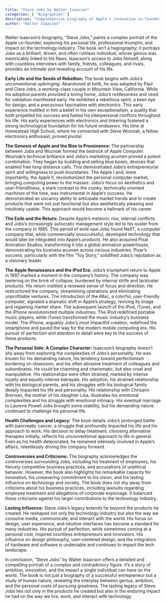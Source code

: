 ```yaml
---
title: "Steve Jobs by Walter Isaacson"
categories: [ "Biographies" ]
description: "Comprehensive biography of Apple's innovative co-founder, based on extensive interviews with Jobs and his circle"
author: "Walter Isaacson"
---
```

Walter Isaacson's biography, "Steve Jobs," paints a complex portrait of the Apple co-founder, exploring his personal life, professional triumphs, and impact on the technology industry. The book isn't a hagiography; it portrays Jobs as a brilliant, driven, and often ruthless individual, whose genius was inextricably linked to his flaws. Isaacson's access to Jobs himself, along with countless interviews with family, friends, colleagues, and rivals, provides an intimate and revealing account of his life.

**Early Life and the Seeds of Rebellion:** The book begins with Jobs's unconventional upbringing. Abandoned at birth, he was adopted by Paul and Clara Jobs, a working-class couple in Mountain View, California. While his adoptive parents provided a loving home, Jobs's restlessness and need for validation manifested early. He exhibited a rebellious spirit, a keen eye for design, and a precocious fascination with electronics. This early experience instilled in him a belief in his own exceptionalism, a quality that both propelled his success and fueled his interpersonal conflicts throughout his life. His early experiences with electronics and tinkering fostered a strong technological foundation for his future endeavors. His time at Homestead High School, where he connected with Steve Wozniak, a fellow electronics enthusiast, proved pivotal.

**The Genesis of Apple and the Rise to Prominence:**  The partnership between Jobs and Wozniak formed the bedrock of Apple Computer. Wozniak's technical brilliance and Jobs's marketing acumen proved a potent combination. They began by building and selling blue boxes, devices that enabled free long-distance calls.  This demonstrated Jobs's entrepreneurial spirit and willingness to push boundaries. The Apple I and, more importantly, the Apple II, revolutionized the personal computer market, bringing computing power to the masses.  Jobs's focus on aesthetics and user-friendliness, a stark contrast to the clunky, technically oriented machines of the time, was instrumental in Apple's success.  He demonstrated an uncanny ability to anticipate market trends and to create products that were not just functional but also aesthetically pleasing and intuitively usable.  This approach would become a hallmark of his career.

**The Exile and the Return:** Despite Apple's meteoric rise, internal conflicts and Jobs's increasingly autocratic management style led to his ouster from the company in 1985. This period of exile saw Jobs found NeXT, a computer company that, while commercially unsuccessful, developed technology that would later be integrated into Apple's products. He also acquired Pixar Animation Studios, transforming it into a global animation powerhouse, demonstrating his business acumen across various industries. Pixar's success, particularly with the film "Toy Story," solidified Jobs's reputation as a visionary leader.

**The Apple Renaissance and the iPod Era:** Jobs's triumphant return to Apple in 1997 marked a moment in the company's history. The company was teetering on the brink of collapse, burdened by internal strife and lackluster products. His return instilled a renewed sense of focus and direction. He restructured the company, streamlining operations and eliminating unprofitable ventures. The introduction of the iMac, a colorful, user-friendly computer, signaled a dramatic shift in Apple's strategy, reviving its image and regaining market share. The subsequent launch of the iPod, iTunes, and the iPhone revolutionized multiple industries. The iPod redefined portable music players, while iTunes transformed the music industry's business model. The iPhone, arguably Jobs's most impactful creation, redefined the smartphone and paved the way for the modern mobile computing era. His pursuit of perfection and attention to detail were key to the success of these products.

**The Personal Side: A Complex Character:** Isaacson's biography doesn't shy away from exploring the complexities of Jobs's personality. He was known for his demanding nature, his tendency toward perfectionism bordering on obsession, and his often abrasive treatment of colleagues and subordinates. He could be charming and charismatic, but also cruel and manipulative. His relationships were often strained, marked by intense loyalty and equally intense betrayals. His adoption, his strained relationship with his biological parents, and his struggles with his biological family deeply impacted his life and personality. His relationship with Chrisann Brennan, the mother of his daughter Lisa, illustrates his emotional complexities and his struggle with emotional intimacy. His eventual marriage to Laurene Powell Jobs brought some stability, but his demanding nature continued to challenge his personal life.

**Health Challenges and Legacy:**  The book details Jobs's prolonged battle with pancreatic cancer, a struggle that profoundly impacted his life and his approach to work.  His decision to delay treatment, choosing alternative therapies initially, reflects his unconventional approach to life in general.   Even as his health deteriorated, he remained intensely involved in Apple's affairs, relentlessly driving the company forward.

**Controversies and Criticisms:**  The biography acknowledges the controversies surrounding Jobs, including his treatment of employees, his fiercely competitive business practices, and accusations of unethical behavior.  However, the book also highlights his remarkable capacity for innovation, his unwavering commitment to his vision, and his lasting influence on technology and society.  The book does not shy away from criticisms about his business practices, including lawsuits regarding employee treatment and allegations of corporate espionage.  It balanced these criticisms against his larger contributions to the technology industry.


**Lasting Influence:** Steve Jobs’s legacy extends far beyond the products he created. He reshaped not only the technology industry but also the way we consume media, communicate, and interact with the world. His focus on design, user experience, and intuitive interfaces has become a standard for many industries. His pursuit of perfection, while sometimes coming at a personal cost, inspired countless entrepreneurs and innovators. His influence on design philosophy, user-centered design, and the integration of hardware and software is undeniable and continues to impact the tech landscape.

In conclusion, "Steve Jobs" by Walter Isaacson offers a detailed and compelling portrait of a complex and contradictory figure. It's a story of ambition, innovation, and the impact a single individual can have on the world. The book is not just a biography of a successful entrepreneur but a study of human nature, revealing the interplay between genius, ambition, and the personal costs of pursuing greatness. The lasting legacy of Steve Jobs lies not only in the products he created but also in the enduring impact he had on the way we live, work, and interact with technology.


